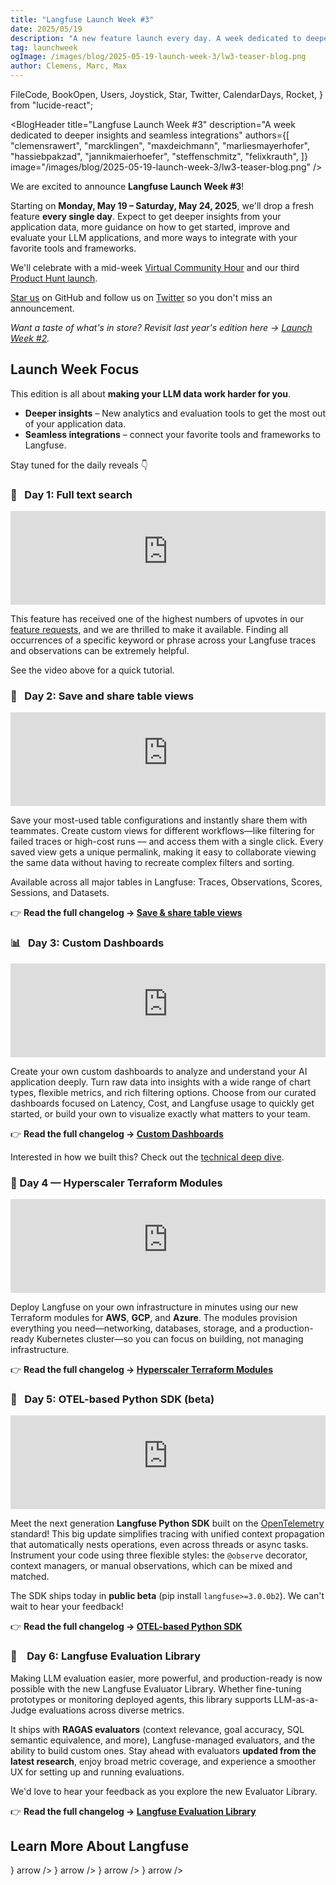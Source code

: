 ```yaml
---
title: "Langfuse Launch Week #3"
date: 2025/05/19
description: "A new feature launch every day. A week dedicated to deeper insights and seamless integrations."
tag: launchweek
ogImage: /images/blog/2025-05-19-launch-week-3/lw3-teaser-blog.png
author: Clemens, Marc, Max
---
```


  FileCode,
  BookOpen,
  Users,
  Joystick,
  Star,
  Twitter,
  CalendarDays,
  Rocket,
} from "lucide-react";

<BlogHeader
  title="Langfuse Launch Week #3"
  description="A week dedicated to deeper insights and seamless integrations"
  authors={[
    "clemensrawert",
    "marcklingen",
    "maxdeichmann",
    "marliesmayerhofer",
    "hassiebpakzad",
    "jannikmaierhoefer",
    "steffenschmitz",
    "felixkrauth",
  ]}
  image="/images/blog/2025-05-19-launch-week-3/lw3-teaser-blog.png"
/>

We are excited to announce **Langfuse Launch Week #3**!

Starting on **Monday, May 19&nbsp;–&nbsp;Saturday, May&nbsp;24, 2025**, we'll drop a fresh feature **every single day**. Expect to get deeper insights from your application data, more guidance on how to get started, improve and evaluate your LLM applications, and more ways to integrate with your favorite tools and frameworks.

We'll celebrate with a mid-week [Virtual Community Hour](https://lu.ma/1q57o5ok) and our third [Product Hunt launch](/ph).

[Star us](https://github.com/langfuse/langfuse/) on GitHub and follow us on [Twitter](https://x.com/langfuse) so you don't miss an announcement.

_Want a taste of what's in store? Revisit last year's edition here → [Launch Week&nbsp;#2](/blog/2024-11-17-launch-week-2)._

## Launch Week Focus

This edition is all about **making your LLM data work harder for you**.

- **Deeper insights** – New analytics and evaluation tools to get the most out of your application data.
- **Seamless integrations** – connect your favorite tools and frameworks to Langfuse.

Stay tuned for the daily reveals 👇

<Steps>

### 🔎&nbsp;&nbsp;&nbsp;Day&nbsp;1: Full text search

<iframe
  width="100%"
  src="https://www.youtube-nocookie.com/embed/9gPDNtQj1uU"
  title="Full Text Search Tutorial"
  frameBorder="0"
  allow="accelerometer; autoplay; clipboard-write; encrypted-media; gyroscope; picture-in-picture"
  className="aspect-video rounded border mt-6"
  allowFullScreen
></iframe>

This feature has received one of the highest numbers of upvotes in our [feature requests](https://github.com/orgs/langfuse/discussions/939), and we are thrilled to make it available. Finding all occurrences of a specific keyword or phrase across your Langfuse traces and observations can be extremely helpful.

See the video above for a quick tutorial.

### 📌&nbsp;&nbsp;&nbsp;Day&nbsp;2: Save and share table views

<iframe
  width="100%"
  src="https://www.youtube-nocookie.com/embed/KOZ5qUFpw80"
  title="Saved Table Views Tutorial"
  frameBorder="0"
  allow="accelerometer; autoplay; clipboard-write; encrypted-media; gyroscope; picture-in-picture"
  className="aspect-video rounded border mt-6"
  allowFullScreen
></iframe>

Save your most-used table configurations and instantly share them with teammates. Create custom views for different workflows—like filtering for failed traces or high-cost runs — and access them with a single click. Every saved view gets a unique permalink, making it easy to collaborate viewing the same data without having to recreate complex filters and sorting.

Available across all major tables in Langfuse: Traces, Observations, Scores, Sessions, and Datasets.

👉 **Read the full changelog → [Save & share table views](/changelog/2025-05-20-save-table-views)**

### 📊&nbsp;&nbsp;&nbsp;Day&nbsp;3: Custom Dashboards

<iframe
  width="100%"
  src="https://www.youtube-nocookie.com/embed/z6g9xmciaBE"
  title="Custom Dashboards"
  frameBorder="0"
  allow="accelerometer; autoplay; clipboard-write; encrypted-media; gyroscope; picture-in-picture"
  className="aspect-video rounded border mt-6"
  allowFullScreen
></iframe>

Create your own custom dashboards to analyze and understand your AI application deeply.
Turn raw data into insights with a wide range of chart types, flexible metrics, and rich filtering options.
Choose from our curated dashboards focused on Latency, Cost, and Langfuse usage to quickly get started, or build your own to visualize exactly what matters to your team.

👉 **Read the full changelog → [Custom Dashboards](/changelog/2025-05-21-custom-dashboards)**

Interested in how we built this? Check out the [technical deep dive](/blog/2025-05-21-customizable-dashboards).

### 🏅 Day 4 — Hyperscaler Terraform Modules

<iframe
  width="100%"
  className="aspect-video rounded border mt-6"
  src="https://www.youtube-nocookie.com/embed/EwMRnknjNxU"
  title="Terraform Modules for AWS, Azure and GCP"
  frameBorder="0"
  allow="accelerometer; autoplay; clipboard-write; encrypted-media; gyroscope; picture-in-picture"
  allowFullScreen
></iframe>

Deploy Langfuse on your own infrastructure in minutes using our new Terraform modules for **AWS**, **GCP**, and **Azure**. The modules provision everything you need—networking, databases, storage, and a production-ready Kubernetes cluster—so you can focus on building, not managing infrastructure.

👉 **Read the full changelog → [Hyperscaler Terraform Modules](/changelog/2025-05-22-terraform-modules)**

### 🔭&nbsp;&nbsp;&nbsp;Day&nbsp;5: OTEL-based Python SDK&nbsp;(beta)

<iframe
  width="100%"
  className="aspect-video rounded border mt-6"
  src="https://www.youtube-nocookie.com/embed/md_TKMmNz28"
  title="OTEL-based Python SDK (beta)"
  frameBorder="0"
  allow="accelerometer; autoplay; clipboard-write; encrypted-media; gyroscope; picture-in-picture"
  allowFullScreen
></iframe>

Meet the next generation **Langfuse Python SDK** built on the [OpenTelemetry](https://opentelemetry.io/) standard! This big update simplifies tracing with unified context propagation that automatically nests operations, even across threads or async tasks. Instrument your code using three flexible styles: the `@observe` decorator, context managers, or manual observations, which can be mixed and matched.

The SDK ships today in **public beta** (pip install `langfuse>=3.0.0b2`). We can't wait to hear your feedback!

👉 **Read the full changelog → [OTEL-based Python SDK](/changelog/2025-05-23-otel-based-python-sdk)**

### 📐 &nbsp;&nbsp;&nbsp;Day&nbsp;6: Langfuse Evaluation Library

Making LLM evaluation easier, more powerful, and production-ready is now possible with the new Langfuse Evaluator Library. Whether fine-tuning prototypes or monitoring deployed agents, this library supports LLM-as-a-Judge evaluations across diverse metrics. 

It ships with **RAGAS evaluators** (context relevance, goal accuracy, SQL semantic equivalence, and more), Langfuse-managed evaluators, and the ability to build custom ones. Stay ahead with evaluators **updated from the latest research**, enjoy broad metric coverage, and experience a smoother UX for setting up and running evaluations.

We'd love to hear your feedback as you explore the new Evaluator Library.

👉 **Read the full changelog → [Langfuse Evaluation Library](/changelog/2025-05-24-langfuse-evaluation-library)**

</Steps>

## Learn More About Langfuse

<Cards num={2} className="gap-6">
  <Cards.Card
    title="Docs"
    href="/docs"
    icon={<BookOpen className="w-6 h-6" />}
    arrow
  />
  <Cards.Card
    title="Quickstart"
    href="/docs/get-started"
    icon={<FileCode className="w-6 h-6" />}
    arrow
  />
  <Cards.Card
    title="Interactive Demo"
    href="/docs/demo"
    icon={<Joystick className="w-6 h-6" />}
    arrow
  />
  <Cards.Card
    title="About Us"
    href="/about"
    icon={<Users className="w-6 h-6" />}
    arrow
  />
</Cards>
